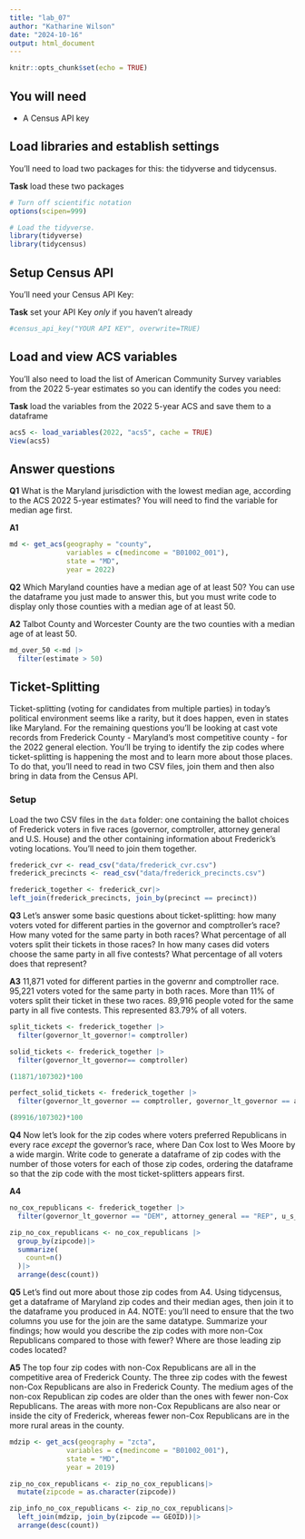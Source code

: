 ```yaml
---
title: "lab_07"
author: "Katharine Wilson"
date: "2024-10-16"
output: html_document
---
```


```r
knitr::opts_chunk$set(echo = TRUE)
```

## You will need

-   A Census API key

## Load libraries and establish settings

You'll need to load two packages for this: the tidyverse and tidycensus.

**Task** load these two packages

```r
# Turn off scientific notation
options(scipen=999)

# Load the tidyverse.
library(tidyverse)
library(tidycensus)
```

## Setup Census API

You'll need your Census API Key:

**Task** set your API Key *only* if you haven't already

```r
#census_api_key("YOUR API KEY", overwrite=TRUE)
```

## Load and view ACS variables

You'll also need to load the list of American Community Survey variables from the 2022 5-year estimates so you can identify the codes you need:

**Task** load the variables from the 2022 5-year ACS and save them to a dataframe

```r
acs5 <- load_variables(2022, "acs5", cache = TRUE)
View(acs5)
```

## Answer questions

**Q1** What is the Maryland jurisdiction with the lowest median age, according to the ACS 2022 5-year estimates? You will need to find the variable for median age first.

**A1**
```r
md <- get_acs(geography = "county",
              variables = c(medincome = "B01002_001"),
              state = "MD",
              year = 2022)
```

**Q2** Which Maryland counties have a median age of at least 50? You can use the dataframe you just made to answer this, but you must write code to display only those counties with a median age of at least 50.

**A2**
Talbot County and Worcester County are the two counties with a median age of at least 50. 
```r
md_over_50 <-md |>
  filter(estimate > 50)
```

## Ticket-Splitting

Ticket-splitting (voting for candidates from multiple parties) in today's political environment seems like a rarity, but it does happen, even in states like Maryland. For the remaining questions you'll be looking at cast vote records from Frederick County - Maryland's most competitive county - for the 2022 general election. You'll be trying to identify the zip codes where ticket-splitting is happening the most and to learn more about those places. To do that, you'll need to read in two CSV files, join them and then also bring in data from the Census API.

### Setup

Load the two CSV files in the `data` folder: one containing the ballot choices of Frederick voters in five races (governor, comptroller, attorney general and U.S. House) and the other containing information about Frederick's voting locations. You'll need to join them together.

```r
frederick_cvr <- read_csv("data/frederick_cvr.csv")
frederick_precincts <- read_csv("data/frederick_precincts.csv")
```

```r
frederick_together <- frederick_cvr|>
left_join(frederick_precincts, join_by(precinct == precinct))
```


**Q3** Let's answer some basic questions about ticket-splitting: how many voters voted for different parties in the governor and comptroller's race? How many voted for the same party in both races? What percentage of all voters split their tickets in those races? In how many cases did voters choose the same party in all five contests? What percentage of all voters does that represent?

**A3**
11,871 voted for different parties in the governr and comptroller race. 95,221 voters voted for the same party in both races. More than 11% of voters split their ticket in these two races. 89,916 people voted for the same party in all five contests. This represented 83.79% of all voters. 
```r
split_tickets <- frederick_together |>
  filter(governor_lt_governor!= comptroller)
```

```r
solid_tickets <- frederick_together |>
  filter(governor_lt_governor== comptroller)
```

```r
(11871/107302)*100
```

```r
perfect_solid_tickets <- frederick_together |>
  filter(governor_lt_governor == comptroller, governor_lt_governor == attorney_general, governor_lt_governor == u_s_senator, governor_lt_governor == representative_in_congress_6)
```

```r
(89916/107302)*100
```

**Q4** Now let's look for the zip codes where voters preferred Republicans in every race *except* the governor's race, where Dan Cox lost to Wes Moore by a wide margin. Write code to generate a dataframe of zip codes with the number of those voters for each of those zip codes, ordering the dataframe so that the zip code with the most ticket-splitters appears first.

**A4**

```r
no_cox_republicans <- frederick_together |>
  filter(governor_lt_governor == "DEM", attorney_general == "REP", u_s_senator == "REP", representative_in_congress_6 == "REP", comptroller == "REP")
```

```r
zip_no_cox_republicans <- no_cox_republicans |>
  group_by(zipcode)|>
  summarize(
    count=n()
  )|>
  arrange(desc(count))
```


**Q5** Let's find out more about those zip codes from A4. Using tidycensus, get a dataframe of Maryland zip codes and their median ages, then join it to the dataframe you produced in A4. NOTE: you'll need to ensure that the two columns you use for the join are the same datatype. Summarize your findings; how would you describe the zip codes with more non-Cox Republicans compared to those with fewer? Where are those leading zip codes located?

**A5**
The top four zip codes with non-Cox Republicans are all in the competitive area of Frederick County. The three zip codes with the fewest non-Cox Republicans are also in Frederick County. The medium ages of the non-cox Republican zip codes are older than the ones with fewer non-Cox Republicans. The areas with more non-Cox Republicans are also near or inside the city of Frederick, whereas fewer non-Cox Republicans are in the more rural areas in the county. 

```r
mdzip <- get_acs(geography = "zcta",
              variables = c(medincome = "B01002_001"),
              state = "MD",
              year = 2019)
```

```r
zip_no_cox_republicans <- zip_no_cox_republicans|>
  mutate(zipcode = as.character(zipcode))
```


```r
zip_info_no_cox_republicans <- zip_no_cox_republicans|>
  left_join(mdzip, join_by(zipcode == GEOID))|>
  arrange(desc(count))
```

